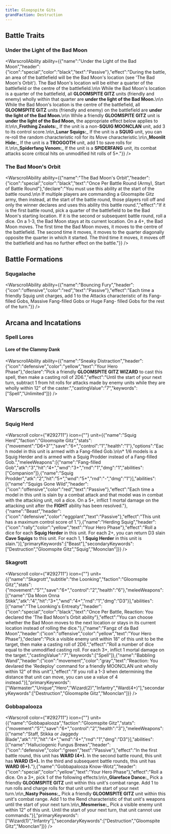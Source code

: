 ```yaml
---
title: Gloopspite Gits
grandFaction: Destruction
---
```



## Battle Traits

### Under the Light of the Bad Moon

<WarscrollAbility ability={{"name":"Under the Light of the Bad Moon","header":{"icon":"special","color":"black","text":"Passive"},"effect":"During the battle, an area of the battlefield will be the Bad Moon's location (see 'The Bad Moon's Orbit').  The Bad Moon's location will be either a quarter of the battlefield or the centre of the battlefield.\n\n While the Bad Moon's location is a quarter of the battlefield, all **GLOOMSPITE GITZ** units (friendly and enemy) wholly within that quarter are **under the light of the Bad Moon.**\n\n While the Bad Moon's location is the centre of the battlefield, all **GLOOMSPITE GiTZ** units (friendly and enemy) on the battlefield are **under the light of the Bad Moon.**\n\n While a friendly **GLOOMSPITE GITZ** unit is **under the light of the Bad Moon,** the appropriate effect below applies to it:\n\n_**Frothing Zealots:**_ If the unit is a non-**SQUIG MOONCLAN** unit, add 3 to its control score.\n\n_**Lunar Squigs:**_ If the unit is a **SQUIG** unit, you can re-roll the random characteristic roll for its Move characteristic.\n\n_**Moonlit Hide:**_ If the unit is a **TROGGOTH** unit, add 1 to save rolls for it.\n\n_**Spiderfang Venom:**_ If the unit is a **SPIDERFANG** unit, its combat attacks score critical hits on unmodified hit rolls of 5+."}} />

### The Bad Moon's Orbit

<WarscrollAbility ability={{"name":"The Bad Moon's Orbit","header":{"icon":"special","color":"black","text":"Once Per Battle Round (Army), Start of Battle Round"},"declare":"You must use this ability at the start of the battle round.\n\n If multiple players are commanding a Gloomspite Gitz army, then instead, at the start of the battle round, those players roll off and only the winner declares and uses this ability this battle round.","effect":"If it is the first battle round, pick a quarter of the battlefield to be the Bad Moon's starting location. If it is the second or subsequent battle round, roll a dice. On a 1-3, the Bad Moon stays at its current location. On a 4+, the Bad Moon moves. The first time the Bad Moon moves, it moves to the centre of the battlefield. The second time it moves, it moves to the quarter diagonally opposite the quarter in which it started. The third time it moves, it moves off the battlefield and has no further effect on the battle."}} />



## Battle Formations

### Squgalache

<WarscrollAbility ability={{"name":"Bouncing Fury","header":{"icon":"offensive","color":"red","text":"Passive"},"effect":"Each time a friendly Squig unit charges, add 1 to the Attacks characteristic of its Fang-filled Gobs, Massive Fang-filled Gobs or Huge Fang- filled Gobs for the rest of the turn."}} />



## Arcana and Incatations

### Spell Lores
#### Lore of the Clammy Dank

<WarscrollAbility ability={{"name":"Sneaky Distraction","header":{"icon":"defensive","color":"yellow","text":"Your Hero Phase"},"declare":"Pick a friendly **GLOOMSPITE GITZ WIZARD** to cast this spell, then make a casting roll of 2D6.","effect":"Until the start of your next turn, subtract 1 from hit rolls for attacks made by enemy units while they are wholly within 12\" of the caster.","castingValue":"7","keywords":["Spell","Unlimited"]}} />





## Warscrolls

### Squig Herd

<Warscroll color={"#292711"} icon={""} unit={{"name":"Squig Herd","faction":"Gloomspite Gitz","stats":{"movement":"D6+3\"","save":"6+","control":"1","health":"1"},"options":"Each model in this unit is armed with a Fang-filled Gob.\n\n* 1/6 models is a Squig Herder and is armed with a Squig Prodder instead of a Fang-filled Gob.","meleeWeapons":[{"name":"Fang-filled Gob","atk":"3","hit":"4+","wnd":"3+","rnd":"1","dmg":"1","abilities":["Companion"]},{"name":"Squig Prodder","atk":"2","hit":"5+","wnd":"5+","rnd":"-","dmg":"1"}],"abilities":[{"name":"Squigs Gone Wild","header":{"icon":"offensive","color":"red","text":"Passive"},"effect":"Each time a model in this unit is slain by a combat attack and that model was in combat with the attacking unit, roll a dice. On a 5+, inflict 1 mortal damage on the attacking unit after the **FIGHT** ability has been resolved."},{"name":"Beast","header":{"icon":"defensive","color":"eggplant","text":"Passive"},"effect":"This unit has a maximum control score of 1."},{"name":"Herding Squig","header":{"icon":"rally","color":"yellow","text":"Your Hero Phase"},"effect":"Roll a dice for each **Squig Herder** in this unit. For each 2+, you can return D3 slain **Cave Squigs** to this unit. For each 1, 1 **Squig Herder** in this unit is slain."}],"primaryKeywords":["Beast"],"secondaryKeywords":["Destruction","Gloomspite Gitz","Squig","Moonclan"]}} />

### Skagrott

<Warscroll color={"#292711"} icon={""} unit={{"name":"Skagrott","subtitle":"the Loonking","faction":"Gloomspite Gitz","stats":{"movement":"5\"","save":"6+","control":"2","health":"6"},"meleeWeapons":[{"name":"Da Moon Onna Stikk","atk":"4","hit":"3+","wnd":"4+","rnd":"1","dmg":"D3"}],"abilities":[{"name":"The Loonking's Entreaty","header":{"icon":"special","color":"black","text":"Once Per Battle, Reaction: You declared the 'The Bad Moon's Orbit ability"},"effect":"You can choose whether the Bad Moon moves to the next location or stays in its current location instead of rolling the dice."},{"name":"Fangz of da Bad Moon","header":{"icon":"offensive","color":"yellow","text":"Your Hero Phase"},"declare":"Pick a visible enemy unit within 18\" of this unit to be the target, then make a casting roll of 2D6.","effect":"Roll a number of dice equal to the unmodified casting roll. For each 3+, inflict 1 mortal damage on the target.","castingValue":"7","keywords":["Spell"]},{"name":"Babbling Wand","header":{"icon":"movement","color":"gray","text":"Reaction: You devlared the 'Redeploy' command for a friendly MOONCLAN unit wholly within 12\" of this unit"},"effect":"If you roll a 1-3 when determining the distance that unit can move, you can use a value of 4 instead."}],"primaryKeywords":["Warmaster","Unique","Hero","Wizard(2)","Infantry","Ward(4+)"],"secondaryKeywords":["Destruction","Gloomspite Gitz","Moonclan"]}} />

### Gobbapalooza

<Warscroll color={"#292711"} icon={""} unit={{"name":"Gobbapalooza","faction":"Gloomspite Gitz","stats":{"movement":"5\"","save":"6+","control":"2","health":"3"},"meleeWeapons":[{"name":"Staff, Stikka or Jaggedy Blade","atk":"1","hit":"4+","wnd":"4+","rnd":"1","dmg":"D3"}],"abilities":[{"name":"Halluciogenic Fungus Brews","header":{"icon":"defensive","color":"green","text":"Passive"},"effect":"In the first battle round, this unit has **WARD (4+).** In the second battle round, this unit has **WARD (5+).** In the third and subsequent battle rounds, this unit has **WARD (6+).**"},{"name":"Gobbapalooza Know-Wotz","header":{"icon":"special","color":"yellow","text":"Your Hero Phase"},"effect":"Roll a dice. On a 3+, pick 1 of the following effects:\n\n_**Glareface Dance:**_ Pick a friendly **GLOOMSPITE GITZ** unit within this unit's combat range. Add 1 to run rolls and charge rolls for that unit until the start of your next turn.\n\n_**Nasty Poisons:**_ Pick a friendly **GLOOMSPITE GITZ** unit within this unit's combat range. Add 1 to the Rend characteristic of that unit's weapons until the start of your next turn.\n\n_**Mesmerise:**_ Pick a visible enemy unit within 12\" of this unit. Until the start of your next turn, that unit cannot use commands."}],"primaryKeywords":["Wizard(1)","Infantry"],"secondaryKeywords":["Destruction","Gloomspite Gitz","Moonclan"]}} />

